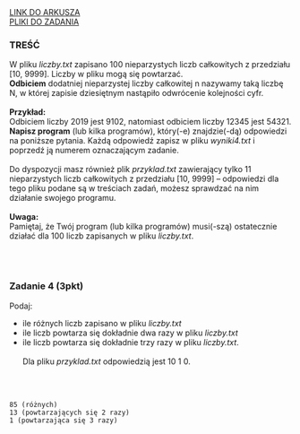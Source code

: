 
<div className="box_link"><a className="link  link_materials" target="_blank" href="https://arkusze.pl/maturalne/informatyka-2022-czerwiec-matura-rozszerzona-2.pdf">LINK DO ARKUSZA</a>
<br/>
<a className="link  link_materials" href="https://arkusze.pl/maturalne/informatyka-2022-czerwiec-matura-rozszerzona-zalaczniki.zip"> PLIKI DO ZADANIA</a>

<br/>
</div>

### TREŚĆ
W pliku <i>liczby.txt</i> zapisano 100 nieparzystych liczb całkowitych z przedziału [10, 9999].
Liczby w pliku mogą się powtarzać.<br/>
<b>Odbiciem</b> dodatniej nieparzystej liczby całkowitej n nazywamy taką liczbę N, w której zapisie
dziesiętnym nastąpiło odwrócenie kolejności cyfr.<br/><br/>
<b>Przykład:<br/></b>
Odbiciem liczby 2019 jest 9102, natomiast odbiciem liczby 12345 jest 54321.<br/>
<b>Napisz program</b> (lub kilka programów), który(-e) znajdzie(-dą) odpowiedzi na poniższe
pytania. Każdą odpowiedź zapisz w pliku <i>wyniki4.txt</i> i poprzedź ją numerem
oznaczającym zadanie.<br/><br/>
Do dyspozycji masz również plik <i>przyklad.txt</i> zawierający tylko 11 nieparzystych liczb
całkowitych z przedziału [10, 9999] – odpowiedzi dla tego pliku podane są w treściach
zadań, możesz sprawdzać na nim działanie swojego programu.<br/><br/>
<b>Uwaga:<br/></b> Pamiętaj, że Twój program (lub kilka programów) musi(-szą) ostatecznie działać dla
100 liczb zapisanych w pliku <i>liczby.txt</i>.

<br/><br/>

### Zadanie 4 (3pkt)

Podaj:<br/>
- ile różnych liczb zapisano w pliku <i>liczby.txt</i>
- ile liczb powtarza się dokładnie dwa razy w pliku <i>liczby.txt</i>
- ile liczb powtarza się dokładnie trzy razy w pliku <i>liczby.txt</i>.<br/><br/>
Dla pliku <i>przyklad.txt</i> odpowiedzią jest 10 1 0.

<br/><br/>
<Dropdown title="ODPOWIEDŹ">

```text
85 (różnych)
13 (powtarzających się 2 razy)
1 (powtarzająca się 3 razy)
```
</Dropdown>

<Dropdown title="PRZYKŁADOWE ROZWIĄZANIE CAŁEGO ZADANIA">

</Dropdown>



